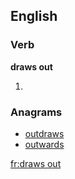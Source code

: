 ==English==

===Verb===
'''draws out'''

# {{en-third-person singular of|draw out}}

===Anagrams===
* [[outdraws#English|outdraws]]
* [[outwards#English|outwards]]

[[fr:draws out]]